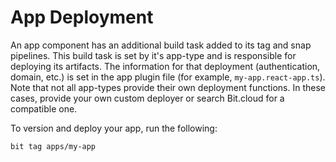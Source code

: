 # App Deployment

An app component has an additional build task added to its tag and snap pipelines. This build task is set by it's app-type and is responsible for deploying its artifacts.
The information for that deployment (authentication, domain, etc.) is set in the app plugin file (for example, `my-app.react-app.ts`).
Note that not all app-types provide their own deployment functions. In these cases, provide your own custom deployer or search Bit.cloud for a compatible one.

To version and deploy your app, run the following:

```bash
bit tag apps/my-app
```
